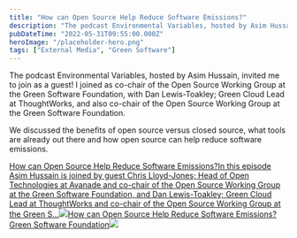 ```yaml
---
title: "How can Open Source Help Reduce Software Emissions?"
description: "The podcast Environmental Variables, hosted by Asim Hussain, invited me to join as a guest! I joined as co-chair of the Open Source Working Group at the Green Software Foundation, with Dan Lewis-Toakley; Green Cloud Lead at ThoughtWorks, and also co-chair of the Open Source Working Group at the Green Software Foundation.  We discussed the benefits of open source versus closed source, what tools are already out there and how open source can help reduce software emissions"
pubDateTime: "2022-05-31T09:55:00.000Z"
heroImage: "/placeholder-hero.png"
tags: ["External Media", "Green Software"]
---
```


The podcast Environmental Variables, hosted by Asim Hussain, invited me to join as a guest! I joined as co-chair of the Open Source Working Group at the Green Software Foundation, with Dan Lewis-Toakley; Green Cloud Lead at ThoughtWorks, and also co-chair of the Open Source Working Group at the Green Software Foundation.

We discussed the benefits of open source versus closed source, what tools are already out there and how open source can help reduce software emissions.

[How can Open Source Help Reduce Software Emissions?In this episode Asim Hussain is joined by guest Chris Lloyd-Jones; Head of Open Technologies at Avanade and co-chair of the Open Source Working Group at the Green Software Foundation, and Dan Lewis-Toakley; Green Cloud Lead at ThoughtWorks and co-chair of the Open Source Working Group at the Green S…![](https://content.bcastcdn.com/uploads/8l18vy21/3c4a1dd0-b687-11ec-883a-0dcfb88dc005/3c4a1fb0-b687-11ec-b27f-356e6aa0eee9.png)How can Open Source Help Reduce Software Emissions?Green Software Foundation![](https://content.bcastcdn.com/uploads/8l18vy21/70820890-b68e-11ec-b62d-3156696150b9/meta70820a20-b68e-11ec-a09d-e31d2b56ffb8.png)](https://podcasts.bcast.fm/e/r8kw7658-how-can-open-source-help-reduce-software-emissions)
